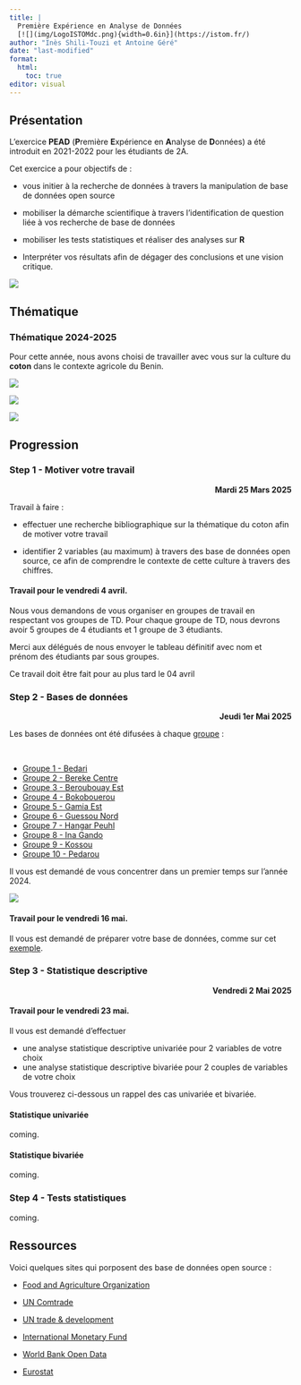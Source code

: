 ```yaml
---
title: |
  Première Expérience en Analyse de Données    
  [![](img/LogoISTOMdc.png){width=0.6in}](https://istom.fr/) 
author: "Inès Shili-Touzi et Antoine Géré"
date: "last-modified"
format: 
  html:
    toc: true
editor: visual
---
```


## Présentation

L'exercice **PEAD** (**P**remière **E**xpérience en **A**nalyse de **D**onnées) a été introduit en 2021-2022 pour les étudiants de 2A.

Cet exercice a pour objectifs de :

-   vous initier à la recherche de données à travers la manipulation de base de données open source

-   mobiliser la démarche scientifique à travers l'identification de question liée à vos recherche de base de données

::::: {layout-ncol="2"}
::: {#first-column}
-   mobiliser les tests statistiques et réaliser des analyses sur **R**

-   Interpréter vos résultats afin de dégager des conclusions et une vision critique.
:::

::: {#second-column}
[![](img/R_RStudio_LogoS-rbg.png)](https://ant0in3g.github.io/sTa7/TutoRetRStudio/index.html)
:::
:::::

## Thématique

::: callout-tip
### Thématique 2024-2025

Pour cette année, nous avons choisi de travailler avec vous sur la culture du **coton** dans le contexte agricole du Benin.
:::

:::::: {layout-ncol="3"}
<div>

![](img/coton.png)

</div>

<div>

![](img/benin.png)

</div>

::: {#third-column}
![](img/flag.png)
:::
::::::

## Progression

```{=html}
<style>
.flushright {
   text-align: right;
}
</style>
```

### Step 1 - Motiver votre travail

::: {.flushright data-latex=""}
**Mardi 25 Mars 2025**
:::

Travail à faire :

-   effectuer une recherche bibliographique sur la thématique du coton afin de motiver votre travail

-   identifier 2 variables (au maximum) à travers des base de données open source, ce afin de comprendre le contexte de cette culture à travers des chiffres.

::: callout-important
#### Travail pour le vendredi 4 avril.

Nous vous demandons de vous organiser en groupes de travail en respectant vos groupes de TD. Pour chaque groupe de TD, nous devrons avoir 5 groupes de 4 étudiants et 1 groupe de 3 étudiants.

Merci aux délégués de nous envoyer le tableau définitif avec nom et prénom des étudiants par sous groupes.

Ce travail doit être fait pour au plus tard le 04 avril
:::

### Step 2 - Bases de données

::: {.flushright data-latex=""}
**Jeudi 1er Mai 2025**
:::

::::: {layout-ncol="2"}
<div>

Les bases de données ont été difusées à chaque [groupe](https://istom-my.sharepoint.com/:t:/g/personal/a_gere_istom_fr/EZb1PCGBectIme-Y0ce8lJ0B3OhZPO0sByjhLx4QYnwOKQ?e=1tQA2M) :

<br> 

-   [Groupe 1 - Bedari](https://istom-my.sharepoint.com/:f:/r/personal/a_gere_istom_fr/Documents/sTa7/PEAD/Gr-01_Bedari?csf=1&web=1&e=g1UYZ4)
-   [Groupe 2 - Bereke Centre](https://istom-my.sharepoint.com/:f:/r/personal/a_gere_istom_fr/Documents/sTa7/PEAD/Gr-02_Bereke_Centre?csf=1&web=1&e=CB57nI)
-   [Groupe 3 - Beroubouay Est](https://istom-my.sharepoint.com/:f:/r/personal/a_gere_istom_fr/Documents/sTa7/PEAD/Gr-03_Beroubouay_Est?csf=1&web=1&e=nLnPig)
-   [Groupe 4 - Bokobouerou](https://istom-my.sharepoint.com/:f:/r/personal/a_gere_istom_fr/Documents/sTa7/PEAD/Gr-04_Bokobouerou?csf=1&web=1&e=OU38WU)
-   [Groupe 5 - Gamia Est](https://istom-my.sharepoint.com/:f:/r/personal/a_gere_istom_fr/Documents/sTa7/PEAD/Gr-05_Gamia_Est?csf=1&web=1&e=VLSU8D)
-   [Groupe 6 - Guessou Nord](https://istom-my.sharepoint.com/:f:/r/personal/a_gere_istom_fr/Documents/sTa7/PEAD/Gr-06_Guessou_Nord?csf=1&web=1&e=xfNHw1)
-   [Groupe 7 - Hangar Peuhl](https://istom-my.sharepoint.com/:f:/r/personal/a_gere_istom_fr/Documents/sTa7/PEAD/Gr-07_Hangar_Peuhl?csf=1&web=1&e=8spaJf)
-   [Groupe 8 - Ina Gando](https://istom-my.sharepoint.com/:f:/r/personal/a_gere_istom_fr/Documents/sTa7/PEAD/Gr-08_Ina_Gando?csf=1&web=1&e=of4VhS)
-   [Groupe 9 - Kossou](https://istom-my.sharepoint.com/:f:/r/personal/a_gere_istom_fr/Documents/sTa7/PEAD/Gr-09_Kossou?csf=1&web=1&e=BR5Dzt)
-   [Groupe 10 - Pedarou](https://istom-my.sharepoint.com/:f:/r/personal/a_gere_istom_fr/Documents/sTa7/PEAD/Gr-10_Pedarou?csf=1&web=1&e=I2Xx8i)

Il vous est demandé de vous concentrer dans un premier temps sur l'année 2024.

</div>

<div>

[![](img/carte_benin.jpg)](https://en.wikipedia.org/wiki/Benin)

</div>
:::::

::: callout-important
#### Travail pour le vendredi 16 mai.

Il vous est demandé de préparer votre base de données, comme sur cet [exemple](https://istom-my.sharepoint.com/:x:/g/personal/a_gere_istom_fr/ETxcHfcs0gVDpaTqtPL31WUBc4jJSIc1LxH249iwu8TchA?e=BRLsFm).
:::

### Step 3 - Statistique descriptive

::: {.flushright data-latex=""}
**Vendredi 2 Mai 2025**
:::

::: callout-important
#### Travail pour le vendredi 23 mai.

Il vous est demandé d'effectuer

-   une analyse statistique descriptive univariée pour 2 variables de votre choix
-   une analyse statistique descriptive bivariée pour 2 couples de variables de votre choix
:::

Vous trouverez ci-dessous un rappel des cas univariée et bivariée.

#### Statistique univariée

coming.

#### Statistique bivariée

coming.

### Step 4 - Tests statistiques

coming.

## Ressources

Voici quelques sites qui porposent des base de données open source :

-   [Food and Agriculture Organization](http://www.fao.org/faostat/en/)

-   [UN Comtrade](https://comtrade.un.org/data/)

-   [UN trade & development](https://unctadstat.unctad.org/wds/ReportFolders/reportFolders.aspx?sCS_ChosenLang=en)

-   [International Monetary Fund](https://www.imf.org/en/Data)

-   [World Bank Open Data](https://data.worldbank.org/)

-   [Eurostat](https://ec.europa.eu/eurostat/data/database)

